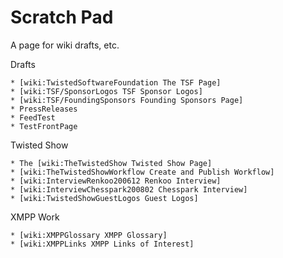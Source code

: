 = Scratch Pad =

A page for wiki drafts, etc.

Drafts
 * [wiki:TwistedSoftwareFoundation The TSF Page]
 * [wiki:TSF/SponsorLogos TSF Sponsor Logos]
 * [wiki:TSF/FoundingSponsors Founding Sponsors Page]
 * PressReleases
 * FeedTest
 * TestFrontPage

Twisted Show
 * The [wiki:TheTwistedShow Twisted Show Page] 
 * [wiki:TheTwistedShowWorkflow Create and Publish Workflow]
 * [wiki:InterviewRenkoo200612 Renkoo Interview]
 * [wiki:InterviewChesspark200802 Chesspark Interview]
 * [wiki:TwistedShowGuestLogos Guest Logos]

XMPP Work
 * [wiki:XMPPGlossary XMPP Glossary]
 * [wiki:XMPPLinks XMPP Links of Interest]